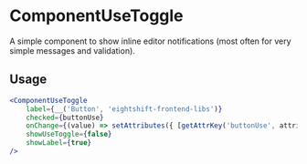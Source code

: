 # ComponentUseToggle

A simple component to show inline editor notifications (most often for very simple messages and validation).

## Usage

```jsx
<ComponentUseToggle
	label={__('Button', 'eightshift-frontend-libs')}
	checked={buttonUse}
	onChange={(value) => setAttributes({ [getAttrKey('buttonUse', attributes, manifest)]: value })}
	showUseToggle={false}
	showLabel={true}
/>
```

